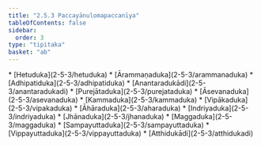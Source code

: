 ```yaml
---
title: "2.5.3 Paccayānulomapaccanīya"
tableOfContents: false
sidebar:
  order: 3
type: "tipitaka"
basket: "ab"
---
```



<DynamicBreadcrumb />



<TableOfContents>
* [Hetuduka](2-5-3/hetuduka)
* [Ārammaṇaduka](2-5-3/arammanaduka)
* [Adhipatiduka](2-5-3/adhipatiduka)
* [Anantaradukādi](2-5-3/anantaradukadi)
* [Purejātaduka](2-5-3/purejataduka)
* [Āsevanaduka](2-5-3/asevanaduka)
* [Kammaduka](2-5-3/kammaduka)
* [Vipākaduka](2-5-3/vipakaduka)
* [Āhāraduka](2-5-3/aharaduka)
* [Indriyaduka](2-5-3/indriyaduka)
* [Jhānaduka](2-5-3/jhanaduka)
* [Maggaduka](2-5-3/maggaduka)
* [Sampayuttaduka](2-5-3/sampayuttaduka)
* [Vippayuttaduka](2-5-3/vippayuttaduka)
* [Atthidukādi](2-5-3/atthidukadi)
</TableOfContents>